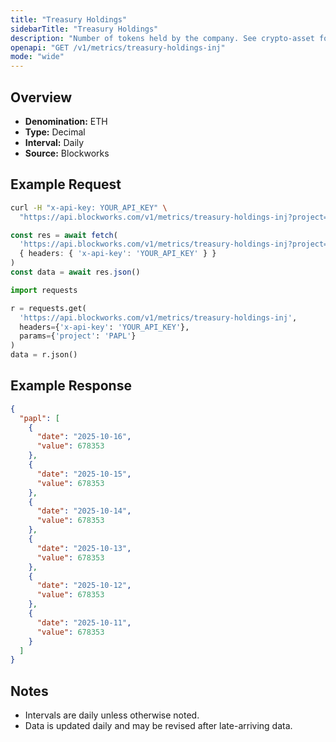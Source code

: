 ```yaml
---
title: "Treasury Holdings"
sidebarTitle: "Treasury Holdings"
description: "Number of tokens held by the company. See crypto-asset for asset indicator"
openapi: "GET /v1/metrics/treasury-holdings-inj"
mode: "wide"
---
```


## Overview

- **Denomination:** ETH
- **Type:** Decimal
- **Interval:** Daily
- **Source:** Blockworks

## Example Request

<CodeGroup>

```bash cURL
curl -H "x-api-key: YOUR_API_KEY" \
  "https://api.blockworks.com/v1/metrics/treasury-holdings-inj?project=PAPL"
```

```typescript TypeScript
const res = await fetch(
  'https://api.blockworks.com/v1/metrics/treasury-holdings-inj?project=PAPL',
  { headers: { 'x-api-key': 'YOUR_API_KEY' } }
)
const data = await res.json()
```

```python Python
import requests

r = requests.get(
  'https://api.blockworks.com/v1/metrics/treasury-holdings-inj',
  headers={'x-api-key': 'YOUR_API_KEY'},
  params={'project': 'PAPL'}
)
data = r.json()
```

</CodeGroup>

## Example Response

```json
{
  "papl": [
    {
      "date": "2025-10-16",
      "value": 678353
    },
    {
      "date": "2025-10-15",
      "value": 678353
    },
    {
      "date": "2025-10-14",
      "value": 678353
    },
    {
      "date": "2025-10-13",
      "value": 678353
    },
    {
      "date": "2025-10-12",
      "value": 678353
    },
    {
      "date": "2025-10-11",
      "value": 678353
    }
  ]
}
```

## Notes
- Intervals are daily unless otherwise noted.
- Data is updated daily and may be revised after late-arriving data.